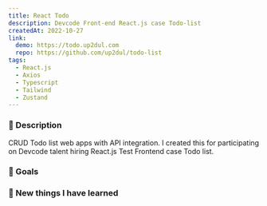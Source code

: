 ```yaml
---
title: React Todo
description: Devcode Front-end React.js case Todo-list
createdAt: 2022-10-27
link:
  demo: https://todo.up2dul.com
  repo: https://github.com/up2dul/todo-list
tags:
  - React.js
  - Axios
  - Typescript
  - Tailwind
  - Zustand
---
```


### 📄 Description

CRUD Todo list web apps with API integration. I created this for participating on Devcode talent hiring React.js Test Frontend case Todo list.

### 🎯 Goals

### 📝 New things I have learned
